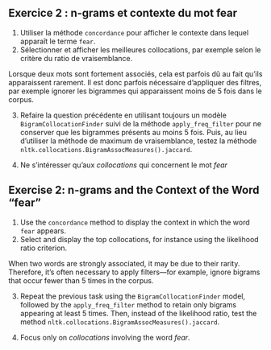 :::: {.content-visible when-profile="fr"}

::: {.callout-tip}
## Exercice 2 : n-grams et contexte du mot fear

1. Utiliser la méthode `concordance` pour afficher le contexte dans lequel apparaît le terme `fear`.
2. Sélectionner et afficher les meilleures collocations, par exemple selon le critère du ratio de vraisemblance.

Lorsque deux mots sont fortement associés, cela est parfois dû au fait qu'ils apparaissent rarement. Il est donc parfois nécessaire d'appliquer des filtres, par exemple ignorer les bigrammes qui apparaissent moins de 5 fois dans le corpus.

3. Refaire la question précédente en utilisant toujours un modèle `BigramCollocationFinder` suivi de la méthode `apply_freq_filter` pour ne conserver que les bigrammes présents au moins 5 fois. Puis, au lieu d'utiliser la méthode de maximum de vraisemblance, testez la méthode `nltk.collocations.BigramAssocMeasures().jaccard`.

4. Ne s'intéresser qu'aux *collocations* qui concernent le mot *fear*

:::

::::

:::: {.content-visible when-profile="en"}

::: {.callout-tip}
## Exercise 2: n-grams and the Context of the Word "fear"

1. Use the `concordance` method to display the context in which the word `fear` appears.
2. Select and display the top collocations, for instance using the likelihood ratio criterion.

When two words are strongly associated, it may be due to their rarity. Therefore, it's often necessary to apply filters—for example, ignore bigrams that occur fewer than 5 times in the corpus.

3. Repeat the previous task using the `BigramCollocationFinder` model, followed by the `apply_freq_filter` method to retain only bigrams appearing at least 5 times. Then, instead of the likelihood ratio, test the method `nltk.collocations.BigramAssocMeasures().jaccard`.

4. Focus only on *collocations* involving the word *fear*.

:::

::::

